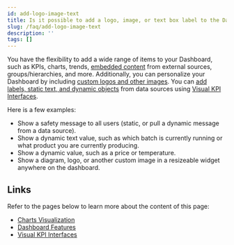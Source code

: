 ```yaml
---
id: add-logo-image-text
title: Is it possible to add a logo, image, or text box label to the Dashboard?
slug: /faq/add-logo-image-text
description: ''
tags: []
---
```


You have the flexibility to add a wide range of items to your Dashboard, such as KPIs, charts, trends, [embedded content](/docs/end-user/features/visualizations/charts) from external sources, groups/hierarchies, and more. Additionally, you can personalize your Dashboard by including [custom logos and other images](/docs/end-user/features/dashboards). You can [add labels, static text, and dynamic objects](/docs/end-user/features/dashboards) from data sources using [Visual KPI Interfaces](/docs/setup-and-administration/interfaces).

Here is a few examples:

- Show a safety message to all users (static, or pull a dynamic message from a data source).
- Show a dynamic text value, such as which batch is currently running or what product you are currently producing.
- Show a dynamic value, such as a price or temperature.
- Show a diagram, logo, or another custom image in a resizeable widget anywhere on the dashboard.

## Links

Refer to the pages below to learn more about the content of this page:

- [Charts Visualization](/docs/end-user/features/visualizations/charts)
- [Dashboard Features](/docs/end-user/features/dashboards)
- [Visual KPI Interfaces](/docs/setup-and-administration/interfaces)

